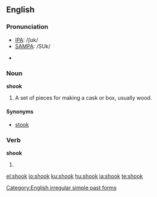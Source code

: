 ==English==

{{rank|loss|spot|wonderful|943|shook|fit|distribute|ordinary}}

===Pronunciation===
* [[IPA]]: /ʃʊk/
* [[SAMPA]]: /SUk/
* {{audio|en-us-shook.ogg|Audio (US)}}
*: {{rhymes|ʊk}}

===Noun===
'''shook'''

# A set of pieces for making a cask or box, usually wood.

====Synonyms====
* [[stook]]

===Verb===
'''shook'''

# {{simple past of|[[shake]]}}

[[Category:English irregular simple past forms]]

[[el:shook]]
[[io:shook]]
[[ku:shook]]
[[hu:shook]]
[[ja:shook]]
[[te:shook]]